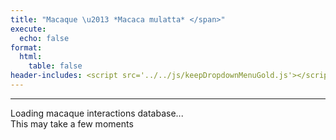 ```yaml
---
title: "Macaque \u2013 *Macaca mulatta* </span>"
execute:
  echo: false
format:
  html:
    table: false
header-includes: <script src='../../js/keepDropdownMenuGold.js'></script>
---
```


***

```{=html}

<div id="loading-widget-page3" class="loading-container">
  <div class="loading-spinner"></div>
  <div class="loading-text">Loading macaque interactions database...</div>
  <div class="loading-subtext">This may take a few moments</div>
</div>

<div id="table-content3" style="opacity: 0;">

<!-- Injected automatically via Jinja -->
{{ table_block }}

</div>

<script>
(function() {
    function hideLoadingShowTablePage3() {
        document.getElementById('loading-widget-page3').style.display = 'none';
        document.getElementById('table-content3').style.opacity = '1';
    }
    
    // Make it globally available
    window.hideLoadingShowTablePage3 = hideLoadingShowTablePage3;
    
    // Fallback timeout
    setTimeout(function() {
        hideLoadingShowTablePage3();
    }, 2000);
})();
</script>


```




